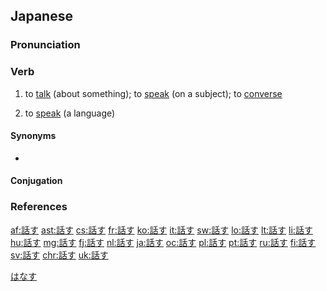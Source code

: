 ==Japanese==
{{ja-kanjitab|はな|o2=す|yomi=kun}}

===Pronunciation===
{{ja-pron|はなす|acc=2|yomi=kun|acc_ref=NHK}}

===Verb===
{{ja-verb|はなす|type=1|tr=intrans}}

# {{cx|transitive|lang=ja}} to [[talk]] (about something); to [[speak]] (on a subject); to [[converse]]
# to [[speak]] (a language)
#: {{ja-usex|アイスランドではアイスランド語を'''話します'''。|^アイスランド で は アイスランド-ご を '''はなします'''。|They '''speak''' Icelandic in Iceland.}}

====Synonyms====
* {{sense|speak, talk}} {{ja-r|喋る|しゃべる}}

====Conjugation====
{{ja-go-su|はな}}

===References===
<references />

[[Category:1000 Japanese basic words|はなす]]

[[af:話す]]
[[ast:話す]]
[[cs:話す]]
[[fr:話す]]
[[ko:話す]]
[[it:話す]]
[[sw:話す]]
[[lo:話す]]
[[lt:話す]]
[[li:話す]]
[[hu:話す]]
[[mg:話す]]
[[fj:話す]]
[[nl:話す]]
[[ja:話す]]
[[oc:話す]]
[[pl:話す]]
[[pt:話す]]
[[ru:話す]]
[[fi:話す]]
[[sv:話す]]
[[chr:話す]]
[[uk:話す]]